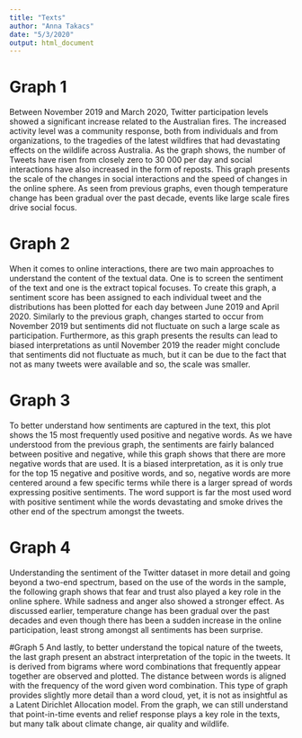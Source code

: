 ```yaml
---
title: "Texts"
author: "Anna Takacs"
date: "5/3/2020"
output: html_document
---
```

 
# Graph 1
Between November 2019 and March 2020, Twitter participation levels showed a significant increase related to the Australian fires. The increased activity level was a community response, both from individuals and from organizations, to the tragedies of the latest wildfires that had devastating effects on the wildlife across Australia. As the graph shows, the number of Tweets have risen from closely zero to 30 000 per day and social interactions have also increased in the form of reposts. This graph presents the scale of the changes in social interactions and the speed of changes in the online sphere. As seen from previous graphs, even though temperature change has been gradual over the past decade, events like large scale fires drive social focus. 

# Graph 2
When it comes to online interactions, there are two main approaches to understand the content of the textual data. One is to screen the sentiment of the text and one is the extract topical focuses. To create this graph, a sentiment score has been assigned to each individual tweet and the distributions has been plotted for each day between June 2019 and April 2020. Similarly to the previous graph, changes started to occur from November 2019 but sentiments did not fluctuate on such a large scale as participation. Furthermore, as this graph presents the results can lead to biased interpretations as until November 2019 the reader might conclude that sentiments did not fluctuate as much, but it can be due to the fact that not as many tweets were available and so, the scale was smaller. 

# Graph 3
To better understand how sentiments are captured in the text, this plot shows the 15 most frequently used positive and negative words. As we have understood from the previous graph, the sentiments are fairly balanced between positive and negative, while this graph shows that there are more negative words that are used. It is a biased interpretation, as it is only true for the top 15 negative and positive words, and so, negative words are more centered around a few specific terms while there is a larger spread of words expressing positive sentiments. The word support is far the most used word with positive sentiment while the words devastating and smoke drives the other end of the spectrum amongst the tweets. 

# Graph 4
Understanding the sentiment of the Twitter dataset in more detail and going beyond a two-end spectrum, based on the use of the words in the sample, the following graph shows that fear and trust also played a key role in the online sphere. While sadness and anger also showed a stronger effect. 
As discussed earlier, temperature change has been gradual over the past decades and even though there has been a sudden increase in the online participation, least strong amongst all sentiments has been surprise. 


#Graph 5
And lastly, to better understand the topical nature of the tweets, the last graph present an abstract interpretation of the topic in the tweets. It is derived from bigrams where word combinations that frequently appear together are observed and plotted. The distance between words is aligned with the frequency of the word given word combination. This type of graph provides slightly more detail than a word cloud, yet, it is not as insightful as a Latent Dirichlet Allocation model. From the graph, we can still understand that point-in-time events and relief response plays a key role in the texts, but many talk about climate change, air quality and wildlife. 